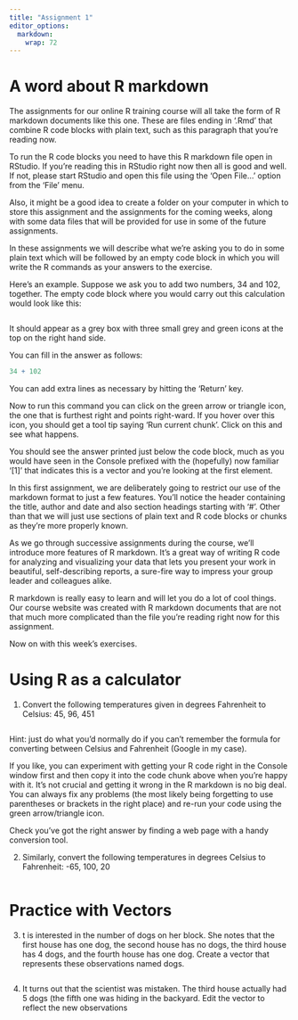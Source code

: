 ```yaml
---
title: "Assignment 1"
editor_options: 
  markdown: 
    wrap: 72
---
```


# A word about R markdown

The assignments for our online R training course will all take the form
of R markdown documents like this one. These are files ending in '.Rmd'
that combine R code blocks with plain text, such as this paragraph that
you're reading now.

To run the R code blocks you need to have this R markdown file open in
RStudio. If you're reading this in RStudio right now then all is good
and well. If not, please start RStudio and open this file using the
'Open File...' option from the 'File' menu.

Also, it might be a good idea to create a folder on your computer in
which to store this assignment and the assignments for the coming weeks,
along with some data files that will be provided for use in some of the
future assignments.

In these assignments we will describe what we're asking you to do in
some plain text which will be followed by an empty code block in which
you will write the R commands as your answers to the exercise.

Here's an example. Suppose we ask you to add two numbers, 34 and 102,
together. The empty code block where you would carry out this
calculation would look like this:

```r

```

It should appear as a grey box with three small grey and green icons at
the top on the right hand side.

You can fill in the answer as follows:

```r
34 + 102
```

You can add extra lines as necessary by hitting the 'Return' key.

Now to run this command you can click on the green arrow or triangle
icon, the one that is furthest right and points right-ward. If you hover
over this icon, you should get a tool tip saying 'Run current chunk'.
Click on this and see what happens.

You should see the answer printed just below the code block, much as you
would have seen in the Console prefixed with the (hopefully) now
familiar '[1]' that indicates this is a vector and you're looking at the
first element.

In this first assignment, we are deliberately going to restrict our use
of the markdown format to just a few features. You'll notice the header
containing the title, author and date and also section headings starting
with '\#'. Other than that we will just use sections of plain text and R
code blocks or chunks as they're more properly known.

As we go through successive assignments during the course, we'll
introduce more features of R markdown. It's a great way of writing R
code for analyzing and visualizing your data that lets you present your
work in beautiful, self-describing reports, a sure-fire way to impress
your group leader and colleagues alike.

R markdown is really easy to learn and will let you do a lot of cool
things. Our course website was created with R markdown documents that
are not that much more complicated than the file you're reading right
now for this assignment.

Now on with this week's exercises.

# Using R as a calculator

1.  Convert the following temperatures given in degrees Fahrenheit to
    Celsius: 45, 96, 451

```r

```

Hint: just do what you'd normally do if you can't remember the formula
for converting between Celsius and Fahrenheit (Google in my case).

If you like, you can experiment with getting your R code right in the
Console window first and then copy it into the code chunk above when
you're happy with it. It's not crucial and getting it wrong in the R
markdown is no big deal. You can always fix any problems (the most
likely being forgetting to use parentheses or brackets in the right
place) and re-run your code using the green arrow/triangle icon.

Check you've got the right answer by finding a web page with a handy
conversion tool.

2.  Similarly, convert the following temperatures in degrees Celsius to
    Fahrenheit: -65, 100, 20

```r

```

# Practice with Vectors

3.  t is interested in the number of dogs on her block. She notes that
    the first house has one dog, the second house has no dogs, the third
    house has 4 dogs, and the fourth house has one dog. Create a vector
    that represents these observations named dogs.

    ```r

    ```

4.  It turns out that the scientist was mistaken. The third house
    actually had 5 dogs (the fifth one was hiding in the backyard. Edit
    the vector to reflect the new observations

    ```r

    ```
